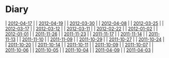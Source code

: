 = Diary =
| [[2012-04-17]] |
| [[2012-04-19]] |
| [[2012-03-30]] |
| [[2012-04-08]] |
| [[2012-03-25]] |
| [[2012-03-17]] |
| [[2012-03-12]] |
| [[2012-03-11]] |
| [[2012-02-22]] |
| [[2012-01-02]] |
| [[2012-01-01]] |
| [[2011-11-26]] |
| [[2011-11-23]] |
| [[2011-11-17]] |
| [[2011-11-14]] |
| [[2011-11-13]] |
| [[2011-11-10]] |
| [[2011-11-09]] |
| [[2011-10-29]] |
| [[2011-10-27]] |
| [[2011-10-24]] |
| [[2011-10-20]] |
| [[2011-10-14]] |
| [[2011-10-11]] |
| [[2011-10-09]] |
| [[2011-10-07]] |
| [[2011-10-06]] |
| [[2011-10-05]] |
| [[2011-10-04]] |
| [[2011-04-09]] |
| [[2011-04-03]] |

